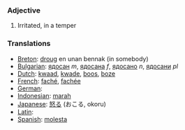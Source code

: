 ===Adjective===

# Irritated, in a temper

===Translations===
*[[Breton]]: [[droug]] en unan bennak (in somebody)
*[[Bulgarian]]: [[ядосан]] ''m'', [[ядосана]] ''f'', [[ядосано]] ''n'', [[ядосани]] ''pl''
*[[Dutch]]: [[kwaad]], [[kwade]], [[boos]], [[boze]]
*[[French]]: [[faché]], [[fachée]]
*[[German]]: [[]]
*[[Indonesian]]: [[marah]]
*[[Japanese]]: [[怒る]] (おこる, okoru)
*[[Latin]]: [[]]
*[[Spanish]]: [[molesta]]